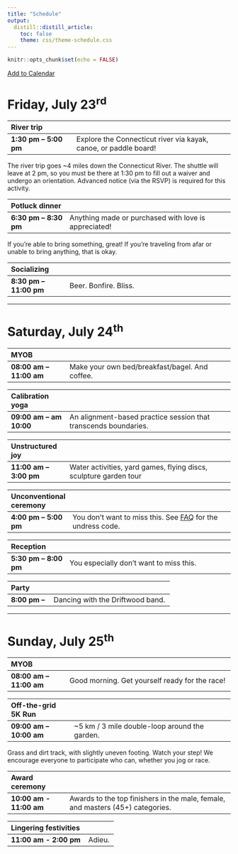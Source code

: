 ```yaml
---
title: "Schedule"
output: 
  distill::distill_article:
    toc: false
    theme: css/theme-schedule.css
---
```


```r
knitr::opts_chunk$set(echo = FALSE)
```

[Add to Calendar](https://calendar.google.com/calendar/u/0?cid=dm5iMWk2aGlsMjJqazljajYxcGZxdTR0ZXNAZ3JvdXAuY2FsZW5kYXIuZ29vZ2xlLmNvbQ)

# Friday, July 23^rd^

| River trip     |                                              |
|:------------------|----------------------------------------------|
| **1:30 pm -- 5:00 pm** | Explore the Connecticut river via kayak, canoe, or paddle board! |

<aside>
The river trip goes ~4 miles down the Connecticut River. The shuttle will leave at 2 pm, so you must be there at 1:30 pm to fill out a waiver and undergo an orientation. Advanced notice (via the RSVP) is required for this activity.
</aside>


| Potluck dinner    |                                                      |
|:------------------|------------------------------------------------------|
| **6:30 pm -- 8:30 pm** | Anything made or purchased with love is appreciated!|

<aside>

If you're able to bring something, great! If you're traveling from afar or unable to bring anything, that is okay.
</aside>

| Socializing       |                                                      |
|:------------------|------------------------------------------------------|
| **8:30 pm -- 11:00 pm** | Beer. Bonfire. Bliss.                                |

------------------------------------------------------------------------

# Saturday, July 24^th^

| MYOB              |                                                      |
|:------------------|------------------------------------------------------|
| **08:00 am -- 11:00 am** | Make your own bed/breakfast/bagel. And coffee.|

| Calibration yoga  |                                                      |
|:------------------|------------------------------------------------------|
| **09:00 am -- am 10:00** | An alignment-based practice session that transcends boundaries. |

| Unstructured joy  |                                                      |
|:------------------|------------------------------------------------------|
| **11:00 am -- 3:00 pm** | Water activities, yard games, flying discs, sculpture garden tour |

| Unconventional ceremony |                                                |
|:------------------|------------------------------------------------------|
| **4:00 pm -- 5:00 pm** | You don't want to miss this. See [FAQ](faq) for the undress code. |

| Reception         |                                                      |
|:------------------|------------------------------------------------------|
| **5:30 pm -- 8:00 pm** | You especially don't want to miss this. |

| Party      |                                                      |
|:------------------|------------------------------------------------------|
| **8:00 pm -- **      | Dancing with the Driftwood band.                    |


------------------------------------------------------------------------

# Sunday, July 25^th^

| MYOB              |                                                      |
|:------------------|------------------------------------------------------|
| **08:00 am -- 11:00 am** | Good morning. Get yourself ready for the race!       |

| Off-the-grid 5K Run |                                                      |
|:---------------------|------------------------------------------------------|
| **09:00 am -- 10:00 am**  | ~5 km / 3 mile double-loop around the garden. |

<aside>
Grass and dirt track, with slightly uneven footing. Watch your step! We encourage everyone to participate who can, whether you jog or race.
</aside> 

| Award ceremony    |                                                      |
|:------------------|------------------------------------------------------|
| **10:00 am - 11:00 am** | Awards to the top finishers in the male, female, and masters (45+) categories. |

| Lingering festivities |                                                      |
|:-----------------------|---------|
| **11:00 am - 2:00 pm** | Adieu. |
